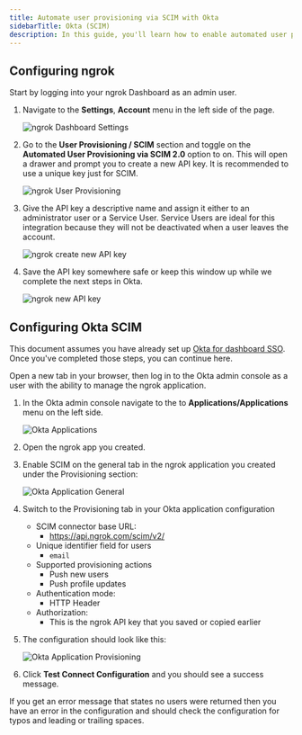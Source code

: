 ```yaml
---
title: Automate user provisioning via SCIM with Okta
sidebarTitle: Okta (SCIM)
description: In this guide, you'll learn how to enable automated user provisioning for your ngrok account via SCIM with Okta.
---
```


## Configuring ngrok

Start by logging into your ngrok Dashboard as an admin user.

1. Navigate to the **Settings**, **Account** menu in the left side of the page.

   ![ngrok Dashboard Settings](../img/okta/img/okta-scim-account-settings.png)

1. Go to the **User Provisioning / SCIM** section and toggle on the **Automated User Provisioning via SCIM 2.0** option to on. This will open a drawer and prompt you to create a new API key. It is recommended to use a unique key just for SCIM.

   ![ngrok User Provisioning](../img/okta/img/okta-scim-provisioning.png)

1. Give the API key a descriptive name and assign it either to an administrator user or a Service User. Service Users are ideal for this integration because they will not be deactivated when a user leaves the account.

   ![ngrok create new API key](../img/okta/img/okta-scim-add-api-key.png)

1. Save the API key somewhere safe or keep this window up while we complete the next steps in Okta.

   ![ngrok new API key](../img/okta/img/okta-scim-new-api-key.png)

## Configuring Okta SCIM

This document assumes you have already set up [Okta for dashboard SSO](/integrations/dashboard-sso/okta-dashboard-sso-scim). Once you've completed those steps, you can continue here.

Open a new tab in your browser, then log in to the Okta admin console as a user with the ability to manage the ngrok application.

1. In the Okta admin console navigate to the to **Applications/Applications** menu on the left side.

   ![Okta Applications](../img/okta/img/okta-scim-okta-app.png)

1. Open the ngrok app you created.

1. Enable SCIM on the general tab in the ngrok application you created under the Provisioning section:

   ![Okta Application General](../img/okta/img/okta-scim-okta-general-settings.png)

1. Switch to the Provisioning tab in your Okta application configuration
   - SCIM connector base URL:
     - https://api.ngrok.com/scim/v2/
   - Unique identifier field for users
     - `email`
   - Supported provisioning actions
     - Push new users
     - Push profile updates
   - Authentication mode:
     - HTTP Header
   - Authorization:
     - This is the ngrok API key that you saved or copied earlier
1. The configuration should look like this:

   ![Okta Application Provisioning](../img/okta/img/okta-scim-okta-app-provisioning.png)

1. Click **Test Connect Configuration** and you should see a success message.

If you get an error message that states no users were returned then you have an error in the configuration and should check the configuration for typos and leading or trailing spaces.
